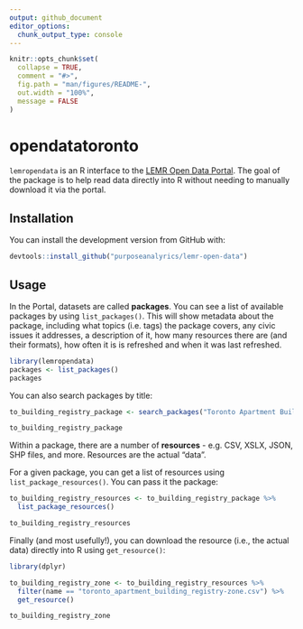 ```yaml
---
output: github_document
editor_options: 
  chunk_output_type: console
---
```


<!-- README.md is generated from README.Rmd. Please edit that file -->

```r
knitr::opts_chunk$set(
  collapse = TRUE,
  comment = "#>",
  fig.path = "man/figures/README-",
  out.width = "100%",
  message = FALSE
)
```
# opendatatoronto

`lemropendata` is an R interface to the [LEMR Open Data Portal](https://open.toronto.ca/). The goal of the package is to help read data directly into R without needing to manually download it via the portal.

## Installation

You can install the development version from GitHub with:

``` r
devtools::install_github("purposeanalyrics/lemr-open-data")
```

## Usage

In the Portal, datasets are called **packages**. You can see a list of available packages by using `list_packages()`. This will show metadata about the package, including what topics (i.e. tags) the package covers, any civic issues it addresses, a description of it, how many resources there are (and their formats), how often it is is refreshed and when it was last refreshed.

```r
library(lemropendata)
packages <- list_packages()
packages
```

You can also search packages by title:

```r
to_building_registry_package <- search_packages("Toronto Apartment Building Registry")

to_building_registry_package
```

Within a package, there are a number of **resources** - e.g. CSV, XSLX, JSON, SHP files, and more. Resources are the actual "data".

For a given package, you can get a list of resources using `list_package_resources()`. You can pass it the package:

```r
to_building_registry_resources <- to_building_registry_package %>%
  list_package_resources()

to_building_registry_resources
```

Finally (and most usefully!), you can download the resource (i.e., the actual data) directly into R using `get_resource()`:

```r
library(dplyr)

to_building_registry_zone <- to_building_registry_resources %>%
  filter(name == "toronto_apartment_building_registry-zone.csv") %>%
  get_resource()

to_building_registry_zone
```
